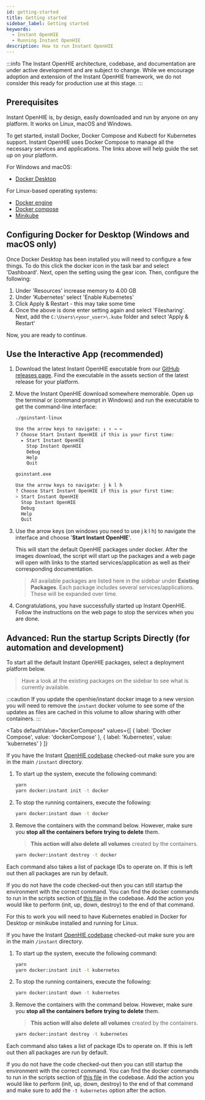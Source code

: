 ```yaml
---
id: getting-started
title: Getting started
sidebar_label: Getting started
keywords:
  - Instant OpenHIE
  - Running Instant OpenHIE
description: How to run Instant OpenHIE
---
```



:::info
The Instant OpenHIE architecture, codebase, and documentation are under active development and are subject to change. While we encourage adoption and extension of the Instant OpenHIE framework, we do not consider this ready for production use at this stage.
:::

## Prerequisites

Instant OpenHIE is, by design, easily downloaded and run by anyone on any platform. It works on Linux, macOS and Windows.

To get started, install Docker, Docker Compose and Kubectl for Kubernetes support. Instant OpenHIE uses Docker Compose to manage all the necessary services and applications. The links above will help guide the set up on your platform.

For Windows and macOS:
- [Docker Desktop](https://www.docker.com/products/docker-desktop)

For Linux-based operating systems:
- [Docker engine](https://docs.docker.com/install/)
- [Docker compose](https://docs.docker.com/compose/install/)
- [Minikube](https://kubernetes.io/docs/tasks/tools/install-minikube/)

## Configuring Docker for Desktop (Windows and macOS only)

Once Docker Desktop has been installed you will need to configure a few things. To do this click the docker icon in the task bar and select 'Dashboard'. Next, open the setting using the gear icon. Then, configure the following:

1. Under 'Resources' increase memory to 4.00 GB
1. Under 'Kubernetes' select 'Enable Kubernetes'
1. Click Apply & Restart - this may take some time
1. Once the above is done enter setting again and select 'Filesharing'. Next, add the `C:\Users\<your_user>\.kube` folder and select 'Apply & Restart'

Now, you are ready to continue.

## Use the Interactive App (recommended)

1. Download the latest Instant OpenHIE executable from our [GitHub releases page](https://github.com/openhie/instant/releases). Find the executable in the assets section of the latest release for your platform.

1. Move the Instant OpenHIE download somewhere memorable. Open up the terminal or (command prompt in Windows) and run the executable to get the command-line interface:

    ```sh
    ./goinstant-linux

    Use the arrow keys to navigate: ↓ ↑ → ←
    ? Choose Start Instant OpenHIE if this is your first time:
      ▸ Start Instant OpenHIE
        Stop Instant OpenHIE
        Debug
        Help
        Quit
    ```

    ```sh
    goinstant.exe

    Use the arrow keys to navigate: j k l h
    ? Choose Start Instant OpenHIE if this is your first time:
    > Start Instant OpenHIE
      Stop Instant OpenHIE
      Debug
      Help
      Quit
    ```

1. Use the arrow keys (on windows you need to use j k l h) to navigate the interface and choose '**Start Instant OpenHIE**'.

    This will start the default OpenHIE packages under docker. After the images download, the script will start up the packages and a web page will open with links to the started services/application as well as their corresponding documentation.

    > All available packages are listed here in the sidebar under **Existing Packages**. Each package includes several services/applications. These will be expanded over time.

1. Congratulations, you have successfully started up Instant OpenHIE. Follow the instructions on the web page to stop the services when you are done.

## Advanced: Run the startup Scripts Directly (for automation and development)

To start all the default Instant OpenHIE packages, select a deployment platform below.

> Have a look at the existing packages on the sidebar to see what is currently available.

:::caution
If you update the openhie/instant docker image to a new version you will need to remove the `instant` docker volume to see some of the updates as files are cached in this volume to allow sharing with other containers.
:::

<Tabs
  defaultValue="dockerCompose"
  values={[
    { label: 'Docker Compose', value: 'dockerCompose' },
    { label: 'Kubernetes', value: 'kubernetes' }
  ]}
>
<TabItem value="dockerCompose">

If you have the Instant [OpenHIE codebase](https://github.com/openhie/instant) checked-out make sure you are in the main `/instant` directory.

1. To start up the system, execute the following command:

    ```sh
    yarn
    yarn docker:instant init -t docker
    ```

1. To stop the running containers, execute the following:

    ```sh
    yarn docker:instant down -t docker
    ```

1. Remove the containers with the command below. However, make sure you **stop all the containers before trying to delete** them.

    > **This action will also delete all volumes** created by the containers.

    ```sh
    yarn docker:instant destroy -t docker
    ```

Each command also takes a list of package IDs to operate on. If this is left out then all packages are run by default.

If you do not have the code checked-out then you can still startup the environment with the correct command. You can find the docker commands to run in the scripts section of [this file](https://github.com/openhie/instant/blob/master/package.json) in the codebase. Add the action you would like to perform (init, up, down, destroy) to the end of that command.

</TabItem>
<TabItem value="kubernetes">

For this to work you will need to have Kubernetes enabled in Docker for Desktop or minikube installed and running for Linux.

If you have the Instant [OpenHIE codebase](https://github.com/openhie/instant) checked-out make sure you are in the main `/instant` directory.

1. To start up the system, execute the following command:

    ```sh
    yarn
    yarn docker:instant init -t kubernetes
    ```

1. To stop the running containers, execute the following:

    ```sh
    yarn docker:instant down -t kubernetes
    ```

1. Remove the containers with the command below. However, make sure you **stop all the containers before trying to delete** them.

    > **This action will also delete all volumes** created by the containers.

    ```sh
    yarn docker:instant destroy -t kubernetes
    ```

Each command also takes a list of package IDs to operate on. If this is left out then all packages are run by default.

If you do not have the code checked-out then you can still startup the environment with the correct command. You can find the docker commands to run in the scripts section of [this file](https://github.com/openhie/instant/blob/master/package.json) in the codebase. Add the action you would like to perform (init, up, down, destroy) to the end of that command and make sure to add the `-t kubernetes` option after the action.

</TabItem>
</Tabs>

